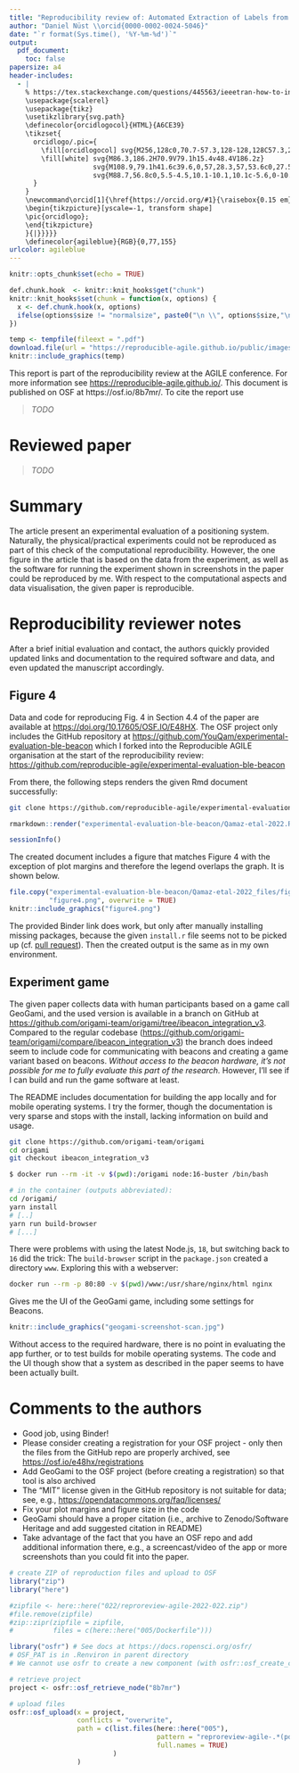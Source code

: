 ```yaml
---
title: "Reproducibility review of: Automated Extraction of Labels from Large-Scale Historical Maps"
author: "Daniel Nüst \\orcid{0000-0002-0024-5046}"
date: "`r format(Sys.time(), '%Y-%m-%d')`"
output:
  pdf_document:
    toc: false
papersize: a4
header-includes:
  - |
    % https://tex.stackexchange.com/questions/445563/ieeetran-how-to-include-orcid-in-tex-pdf-with-pdflatex/445583 (works with pdflatex)
    \usepackage{scalerel}
    \usepackage{tikz}
    \usetikzlibrary{svg.path}
    \definecolor{orcidlogocol}{HTML}{A6CE39}
    \tikzset{
      orcidlogo/.pic={
        \fill[orcidlogocol] svg{M256,128c0,70.7-57.3,128-128,128C57.3,256,0,198.7,0,128C0,57.3,57.3,0,128,0C198.7,0,256,57.3,256,128z};
        \fill[white] svg{M86.3,186.2H70.9V79.1h15.4v48.4V186.2z}
                     svg{M108.9,79.1h41.6c39.6,0,57,28.3,57,53.6c0,27.5-21.5,53.6-56.8,53.6h-41.8V79.1z     M124.3,172.4h24.5c34.9,0,42.9-26.5,42.9-39.7c0-21.5-13.7-39.7-43.7-39.7h-23.7V172.4z}
                     svg{M88.7,56.8c0,5.5-4.5,10.1-10.1,10.1c-5.6,0-10.1-4.6-10.1-10.1c0-5.6,4.5-10.1,10.1-10.1C84.2,46.7,88.7,51.3,88.7,56.8z};
      }
    }
    \newcommand\orcid[1]{\href{https://orcid.org/#1}{\raisebox{0.15 em}{\mbox{\scalerel*{
    \begin{tikzpicture}[yscale=-1, transform shape]
    \pic{orcidlogo};
    \end{tikzpicture}
    }{|}}}}}
    \definecolor{agileblue}{RGB}{0,77,155}
urlcolor: agileblue
---
```


```r
knitr::opts_chunk$set(echo = TRUE)

def.chunk.hook  <- knitr::knit_hooks$get("chunk")
knitr::knit_hooks$set(chunk = function(x, options) {
  x <- def.chunk.hook(x, options)
  ifelse(options$size != "normalsize", paste0("\n \\", options$size,"\n\n", x, "\n\n \\normalsize"), x)
})
```

```r
temp <- tempfile(fileext = ".pdf")
download.file(url = "https://reproducible-agile.github.io/public/images/reproducible-AGILE-logo-square.pdf", destfile = temp)
knitr::include_graphics(temp)
```

This report is part of the reproducibility review at the AGILE conference.
For more information see [https://reproducible-agile.github.io/](https://reproducible-agile.github.io/).
This document is published on OSF at https://osf.io/8b7mr/.
To cite the report use

> _TODO_

# Reviewed paper

> _TODO_

# Summary

The article present an experimental evaluation of a positioning system.
Naturally, the physical/practical experiments could not be reproduced as part of this check of the computational reproducibility.
However, the one figure in the article that is based on the data from the experiment, as well as the software for running the experiment shown in screenshots in the paper could be reproduced by me.
With respect to the computational aspects and data visualisation, the given paper is reproducible.

\clearpage

# Reproducibility reviewer notes

After a brief initial evaluation and contact, the authors quickly provided updated links and documentation to the required software and data, and even updated the manuscript accordingly.

## Figure 4

Data and code for reproducing Fig. 4 in Section 4.4 of the paper are available at <https://doi.org/10.17605/OSF.IO/E48HX>.
The OSF project only includes the GitHub repository at <https://github.com/YouQam/experimental-evaluation-ble-beacon> which I forked into the Reproducible AGILE organisation at the start of the reproducibility review: <https://github.com/reproducible-agile/experimental-evaluation-ble-beacon>

From there, the following steps renders the given Rmd document successfully:

```bash
git clone https://github.com/reproducible-agile/experimental-evaluation-ble-beacon
```

```r
rmarkdown::render("experimental-evaluation-ble-beacon/Qamaz-etal-2022.Rmd")
```

```r
sessionInfo()
```

The created document includes a figure that matches Figure 4 with the exception of plot margins and therefore the legend overlaps the graph.
It is shown below.

```r
file.copy("experimental-evaluation-ble-beacon/Qamaz-etal-2022_files/figure-gfm/unnamed-chunk-4-1.png",
          "figure4.png", overwrite = TRUE)
knitr::include_graphics("figure4.png")
```

The provided Binder link does work, but only after manually installing missing packages, because the given `install.r` file seems not to be picked up (cf. [pull request](https://github.com/YouQam/experimental-evaluation-ble-beacon/pull/1)).
Then the created output is the same as in my own environment.

\newpage

## Experiment game

The given paper collects data with human participants based on a game call GeoGami, and the used version is available in a branch on GitHub at <https://github.com/origami-team/origami/tree/ibeacon_integration_v3>.
Compared to the regular codebase (<https://github.com/origami-team/origami/compare/ibeacon_integration_v3>) the branch does indeed seem to include code for communicating with beacons and creating a game variant based on beacons.
_Without access to the beacon hardware, it's not possible for me to fully evaluate this part of the research._
However, I'll see if I can build and run the game software at least.

The README includes documentation for building the app locally and for mobile operating systems.
I try the former, though the documentation is very sparse and stops with the install, lacking information on build and usage.

```bash
git clone https://github.com/origami-team/origami
cd origami
git checkout ibeacon_integration_v3
```

```bash
$ docker run --rm -it -v $(pwd):/origami node:16-buster /bin/bash

# in the container (outputs abbreviated):
cd /origami/
yarn install
# [..]
yarn run build-browser
# [...]
```
There were problems with using the latest Node.js, `18`, but switching back to `16` did the trick:
The `build-browser` script in the `package.json` created a directory `www`.
Exploring this with a webserver:

```bash
docker run --rm -p 80:80 -v $(pwd)/www:/usr/share/nginx/html nginx
```

Gives me the UI of the GeoGami game, including some settings for Beacons.

```r
knitr::include_graphics("geogami-screenshot-scan.jpg")
```

Without access to the required hardware, there is no point in evaluating the app further, or to test builds for mobile operating systems.
The code and the UI though show that a system as described in the paper seems to have been actually built.

# Comments to the authors

- Good job, using Binder!
- Please consider creating a registration for your OSF project - only then the files from the GitHub repo are properly archived, see <https://osf.io/e48hx/registrations>
- Add GeoGami to the OSF project (before creating a registration) so that tool is also archived
- The "MIT" license given in the GitHub repository is not suitable for data; see, e.g., <https://opendatacommons.org/faq/licenses/>
- Fix your plot margins and figure size in the code
- GeoGami should have a proper citation (i.e., archive to Zenodo/Software Heritage and add suggested citation in README)
- Take advantage of the fact that you have an OSF repo and add additional information there, e.g., a screencast/video of the app or more screenshots than you could fit into the paper.

```r
# create ZIP of reproduction files and upload to OSF
library("zip")
library("here")

#zipfile <- here::here("022/reproreview-agile-2022-022.zip")
#file.remove(zipfile)
#zip::zipr(zipfile = zipfile,
#          files = c(here::here("005/Dockerfile")))

library("osfr") # See docs at https://docs.ropensci.org/osfr/
# OSF_PAT is in .Renviron in parent directory
# We cannot use osfr to create a new component (with osfr::osf_create_component(x = osfr::osf_retrieve_node("6k5fh"), ...) because that will set the storage location to outside Europe.

# retrieve project
project <- osfr::osf_retrieve_node("8b7mr")

# upload files
osfr::osf_upload(x = project,
                 conflicts = "overwrite",
                 path = c(list.files(here::here("005"),
                                     pattern = "reproreview-agile-.*(pdf$|Rmd$|zip$)",
                                     full.names = TRUE)
                          )
                 )
```
